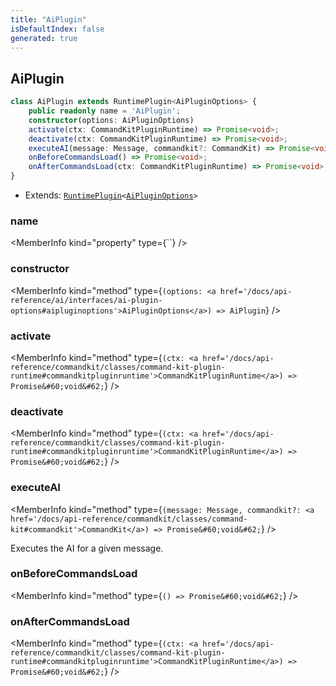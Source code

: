 ```yaml
---
title: "AiPlugin"
isDefaultIndex: false
generated: true
---
```



<!-- This file was generated from the CommandKit source. Do not modify. Instead, re-run the "docgen" script -->


## AiPlugin

<GenerationInfo sourceFile="packages/ai/src/plugin.ts" sourceLine="43" packageName="@commandkit/ai" />



```ts title="Signature"
class AiPlugin extends RuntimePlugin<AiPluginOptions> {
    public readonly name = 'AiPlugin';
    constructor(options: AiPluginOptions)
    activate(ctx: CommandKitPluginRuntime) => Promise<void>;
    deactivate(ctx: CommandKitPluginRuntime) => Promise<void>;
    executeAI(message: Message, commandkit?: CommandKit) => Promise<void>;
    onBeforeCommandsLoad() => Promise<void>;
    onAfterCommandsLoad(ctx: CommandKitPluginRuntime) => Promise<void>;
}
```
* Extends: <code><a href='/docs/api-reference/commandkit/classes/runtime-plugin#runtimeplugin'>RuntimePlugin</a>&#60;<a href='/docs/api-reference/ai/interfaces/ai-plugin-options#aipluginoptions'>AiPluginOptions</a>&#62;</code>



<div className="members-wrapper">

### name

<MemberInfo kind="property" type={``}   />


### constructor

<MemberInfo kind="method" type={`(options: <a href='/docs/api-reference/ai/interfaces/ai-plugin-options#aipluginoptions'>AiPluginOptions</a>) => AiPlugin`}   />


### activate

<MemberInfo kind="method" type={`(ctx: <a href='/docs/api-reference/commandkit/classes/command-kit-plugin-runtime#commandkitpluginruntime'>CommandKitPluginRuntime</a>) => Promise&#60;void&#62;`}   />


### deactivate

<MemberInfo kind="method" type={`(ctx: <a href='/docs/api-reference/commandkit/classes/command-kit-plugin-runtime#commandkitpluginruntime'>CommandKitPluginRuntime</a>) => Promise&#60;void&#62;`}   />


### executeAI

<MemberInfo kind="method" type={`(message: Message, commandkit?: <a href='/docs/api-reference/commandkit/classes/command-kit#commandkit'>CommandKit</a>) => Promise&#60;void&#62;`}   />

Executes the AI for a given message.
### onBeforeCommandsLoad

<MemberInfo kind="method" type={`() => Promise&#60;void&#62;`}   />


### onAfterCommandsLoad

<MemberInfo kind="method" type={`(ctx: <a href='/docs/api-reference/commandkit/classes/command-kit-plugin-runtime#commandkitpluginruntime'>CommandKitPluginRuntime</a>) => Promise&#60;void&#62;`}   />




</div>

